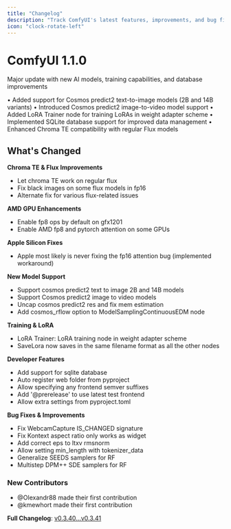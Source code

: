 ```yaml
---
title: "Changelog"
description: "Track ComfyUI's latest features, improvements, and bug fixes"
icon: "clock-rotate-left"
---
```


<Update label="v1.1.0" description="December 19, 2024">

# ComfyUI 1.1.0

Major update with new AI models, training capabilities, and database improvements

• Added support for Cosmos predict2 text-to-image models (2B and 14B variants)
• Introduced Cosmos predict2 image-to-video model support
• Added LoRA Trainer node for training LoRAs in weight adapter scheme
• Implemented SQLite database support for improved data management
• Enhanced Chroma TE compatibility with regular Flux models

</Update>

<Update label="v0.3.41" description="June 17, 2025">

## What's Changed

**Chroma TE & Flux Improvements**
- Let chroma TE work on regular flux
- Fix black images on some flux models in fp16
- Alternate fix for various flux-related issues

**AMD GPU Enhancements**
- Enable fp8 ops by default on gfx1201
- Enable AMD fp8 and pytorch attention on some GPUs

**Apple Silicon Fixes**
- Apple most likely is never fixing the fp16 attention bug (implemented workaround)

**New Model Support**
- Support cosmos predict2 text to image 2B and 14B models
- Support Cosmos predict2 image to video models
- Uncap cosmos predict2 res and fix mem estimation
- Add cosmos_rflow option to ModelSamplingContinuousEDM node

**Training & LoRA**
- LoRA Trainer: LoRA training node in weight adapter scheme
- SaveLora now saves in the same filename format as all the other nodes

**Developer Features**
- Add support for sqlite database
- Auto register web folder from pyproject
- Allow specifying any frontend semver suffixes
- Add '@prerelease' to use latest test frontend
- Allow extra settings from pyproject.toml

**Bug Fixes & Improvements**
- Fix WebcamCapture IS_CHANGED signature
- Fix Kontext aspect ratio only works as widget
- Add correct eps to ltxv rmsnorm
- Allow setting min_length with tokenizer_data
- Generalize SEEDS samplers for RF
- Multistep DPM++ SDE samplers for RF

### New Contributors
- @Olexandr88 made their first contribution
- @kmewhort made their first contribution

**Full Changelog**: [v0.3.40...v0.3.41](https://github.com/comfyanonymous/ComfyUI/compare/v0.3.40...v0.3.41)

</Update>
